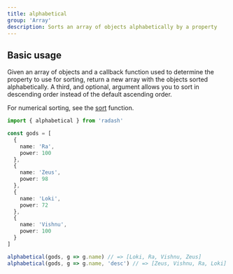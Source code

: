 ```yaml
---
title: alphabetical
group: 'Array'
description: Sorts an array of objects alphabetically by a property
---
```


## Basic usage

Given an array of objects and a callback function used to determine
the property to use for sorting, return a new array with the objects
sorted alphabetically. A third, and optional, argument allows you to
sort in descending order instead of the default ascending order.

For numerical sorting, see the [sort](./sort) function.

```ts
import { alphabetical } from 'radash'

const gods = [
  {
    name: 'Ra',
    power: 100
  },
  {
    name: 'Zeus',
    power: 98
  },
  {
    name: 'Loki',
    power: 72
  },
  {
    name: 'Vishnu',
    power: 100
  }
]

alphabetical(gods, g => g.name) // => [Loki, Ra, Vishnu, Zeus]
alphabetical(gods, g => g.name, 'desc') // => [Zeus, Vishnu, Ra, Loki]
```
